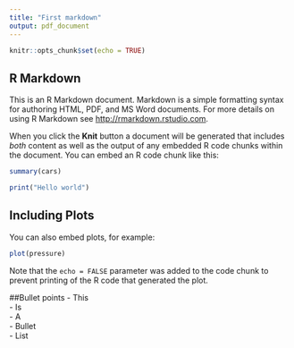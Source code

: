 ```yaml
---
title: "First markdown"
output: pdf_document
---
```


```r
knitr::opts_chunk$set(echo = TRUE)
```

## R Markdown

This is an R Markdown document. Markdown is a simple formatting syntax for authoring HTML, PDF, and MS Word documents. For more details on using R Markdown see <http://rmarkdown.rstudio.com>.

When you click the **Knit** button a document will be generated that includes *both* content as well as the output of any embedded R code chunks within the document. You can embed an R code chunk like this:

```r
summary(cars)
```

```r
print("Hello world")
```


## Including Plots

You can also embed plots, for example:

```r
plot(pressure)
```

Note that the `echo = FALSE` parameter was added to the code chunk to prevent printing of the R code that generated the plot.

##Bullet points
- This  
- Is  
- A  
- Bullet  
- List  